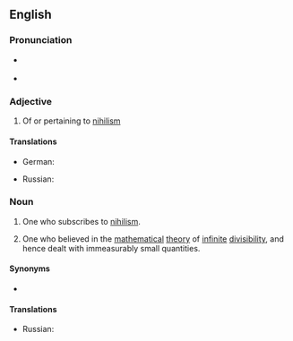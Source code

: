 {{also|Nihilarian}}

==English==

===Pronunciation===
* {{a|UK}} {{IPA|/naɪˈhɪ.leəɹ.i.ən/|lang=en}}
* {{hyphenation|ni|hi|la|ri|an|lang=en}}
{{rfap|lang=en}}

===Adjective===
{{en-adj}}

# Of or pertaining to [[nihilism]]

====Translations====
{{trans-top|of or pertaining to nihilism}}
* German: {{t+|de|nihilistisch}}
{{trans-mid}}
* Russian: {{t+|ru|нигилисти́ческий}}
{{trans-bottom}}

===Noun===
{{en-noun}}

# One who subscribes to [[nihilism]].
# {{lb|en|obsolete|derogatory}} One who believed in the [[mathematical]] [[theory]] of [[infinite]] [[divisibility]], and hence dealt with immeasurably small quantities.

====Synonyms====
* {{l|en|nihilist}}

====Translations====
{{trans-top|one who subscribes to nihilism}}
* Russian: {{t+|ru|нигили́ст}}
{{trans-mid}}
{{trans-bottom}}